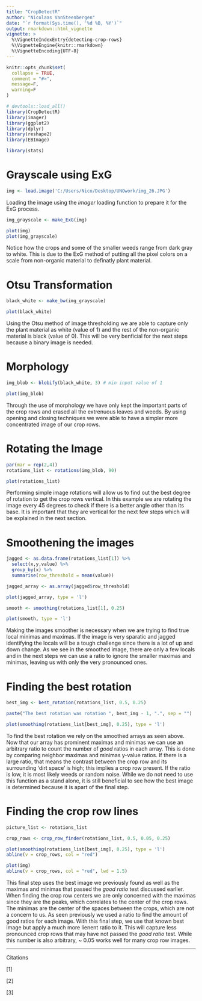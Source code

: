```yaml
---
title: "CropDetectR"
author: "Nicolaas VanSteenbergen"
date: "`r format(Sys.time(), '%d %B, %Y')`"
output: rmarkdown::html_vignette
vignette: >
  %\VignetteIndexEntry{detecting-crop-rows}
  %\VignetteEngine{knitr::rmarkdown}
  %\VignetteEncoding{UTF-8}
---
```


```r
knitr::opts_chunk$set(
  collapse = TRUE,
  comment = "#>",
  message=F,
  warning=F
)
```

```r
# devtools::load_all()
library(CropDetectR)
library(imager)
library(ggplot2)
library(dplyr)
library(reshape2)
library(EBImage)

library(stats)
```

# Grayscale using ExG

```r
img <- load.image('C:/Users/Nico/Desktop/UNOwork/img_26.JPG')
```

Loading the image using the *imager* loading function to prepare it for the ExG process.

```r
img_grayscale <- make_ExG(img)

plot(img)
plot(img_grayscale)
```

Notice how the crops and some of the smaller weeds range from dark gray to white. This is due to the ExG method of putting all the pixel colors on a scale from non-organic material to definatly plant material.

# Otsu Transformation

```r
black_white <- make_bw(img_grayscale)

plot(black_white)
```

Using the Otsu method of image thresholding we are able to capture only the plant material as white (value of 1) and the rest of the non-organic material is black (value of 0). This will be very benficial for the next steps because a binary image is needed.

# Morphology

```r
img_blob <- blobify(black_white, 3) # min input value of 1

plot(img_blob)
```

Through the use of morphology we have only kept the important parts of the crop rows and erased all the extrenuous leaves and weeds. By using opening and closing techniques we were able to have a simpler more concentrated image of our crop rows.

# Rotating the Image

```r
par(mar = rep(2,4))
rotations_list <- rotations(img_blob, 90) 

plot(rotations_list)
```

Performing simple image rotations will allow us to find out the best degree of rotation to get the crop rows vertical. In this example we are rotating the image every 45 degrees to check if there is a better angle other than its base. It is important that they are vertical for the next few steps which will be explained in the next section.

# Smoothening the images

```r
jagged <- as.data.frame(rotations_list[1]) %>%
  select(x,y,value) %>%
  group_by(x) %>%
  summarise(row_threshold = mean(value))

jagged_array <- as.array(jagged$row_threshold)

plot(jagged_array, type = 'l')

smooth <- smoothing(rotations_list[1], 0.25)

plot(smooth, type = 'l')
```

Making the images smoother is necessary when we are trying to find true local minimas and maximas. If the image is very sparatic and jagged identifying the locals will be a tough challenge since there is a lot of up and down change. As we see in the smoothed image, there are only a few locals and in the next steps we can use a ratio to ignore the smaller maximas and minimas, leaving us with only the very pronounced ones.

# Finding the best rotation

```r
best_img <- best_rotation(rotations_list, 0.5, 0.25)

paste("The best rotation was rotation ", best_img - 1, ".", sep = "")

plot(smoothing(rotations_list[best_img], 0.25), type = 'l')
```

To find the best rotation we rely on the smoothed arrays as seen above. Now that our array has prominent maximas and minimas we can use an arbitrary ratio to count the number of *good* ratios in each array. This is done by comparing neighbor maximas and minimas y-value ratios. If there is a large ratio, that means the contrast between the crop row and its surrounding 'dirt space' is high; this implies a crop row present. If the ratio is low, it is most likely weeds or random noise. While we do not need to use this function as a stand alone, it is still beneficial to see how the best image is determined because it is apart of the final step.

# Finding the crop row lines

```r
picture_list <- rotations_list

crop_rows <- crop_row_finder(rotations_list, 0.5, 0.05, 0.25)

plot(smoothing(rotations_list[best_img], 0.25), type = 'l')
abline(v = crop_rows, col = "red")

plot(img)
abline(v = crop_rows, col = "red", lwd = 1.5)
```

This final step uses the best image we previously found as well as the maximas and minimas that passed the *good ratio* test discussed earlier. When finding the crop row centers we are only concerned with the maximas since they are the peaks, which correlates to the center of the crop rows. The minimas are the center of the spaces between the crops, which are not a concern to us. As seen previously we used a ratio to find the amount of good ratios for each image. With this final step, we use that known best image but apply a much more lienent ratio to it. This will capture less pronounced crop rows that may have not passed the *good ratio* test. While this number is also arbitrary, ~ 0.05 works well for many crop row images.

---
Citations

[1]

[2]

[3]
